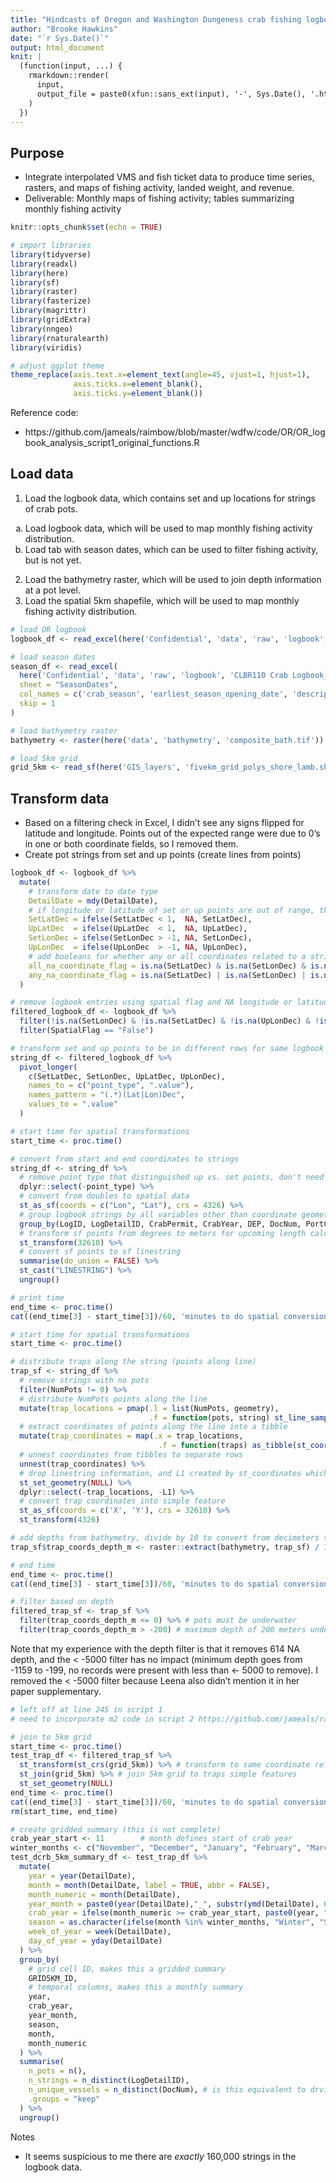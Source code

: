 ```yaml
---
title: "Hindcasts of Oregon and Washington Dungeness crab fishing logbook activity"
author: "Brooke Hawkins"
date: "`r Sys.Date()`"
output: html_document
knit: |
  (function(input, ...) {
    rmarkdown::render(
      input,
      output_file = paste0(xfun::sans_ext(input), '-', Sys.Date(), '.html')
    )
  })
---
```


## Purpose

* Integrate interpolated VMS and fish ticket data to produce time series, rasters, and maps of fishing activity, landed weight, and revenue.
* Deliverable: Monthly maps of fishing activity; tables summarizing monthly fishing activity

```r
knitr::opts_chunk$set(echo = TRUE)

# import libraries
library(tidyverse)
library(readxl)
library(here)
library(sf)
library(raster)
library(fasterize)
library(magrittr)
library(gridExtra)
library(nngeo)
library(rnaturalearth)
library(viridis)

# adjust ggplot theme
theme_replace(axis.text.x=element_text(angle=45, vjust=1, hjust=1),
              axis.ticks.x=element_blank(),
              axis.ticks.y=element_blank())
```

Reference code:

* https://github.com/jameals/raimbow/blob/master/wdfw/code/OR/OR_logbook_analysis_script1_original_functions.R

## Load data

1. Load the logbook data, which contains set and up locations for strings of crab pots.
  a. Load logbook data, which will be used to map monthly fishing activity distribution.
  b. Load tab with season dates, which can be used to filter fishing activity, but is not yet.
2. Load the bathymetry raster, which will be used to join depth information at a pot level.
3. Load the spatial 5km shapefile, which will be used to map monthly fishing activity distribution.

```r
# load OR logbook
logbook_df <- read_excel(here('Confidential', 'data', 'raw', 'logbook', 'CLBR110 Crab Logbook_pulled010722.xlsx'), sheet = "CLBR110")

# load season dates
season_df <- read_excel(
  here('Confidential', 'data', 'raw', 'logbook', 'CLBR110 Crab Logbook_pulled010722.xlsx'), 
  sheet = "SeasonDates",
  col_names = c('crab_season', 'earliest_season_opening_date', 'description', 'season_close_date'),
  skip = 1
)

# load bathymetry raster
bathymetry <- raster(here('data', 'bathymetry', 'composite_bath.tif'))

# load 5km grid
grid_5km <- read_sf(here('GIS_layers', 'fivekm_grid_polys_shore_lamb.shp'))
```

## Transform data

* Based on a filtering check in Excel, I didn't see any signs flipped for latitude and longitude. Points out of the expected range were due to 0's in one or both coordinate fields, so I removed them.
* Create pot strings from set and up points (create lines from points)

```r

logbook_df <- logbook_df %>% 
  mutate(
    # transform date to date type
    DetailDate = mdy(DetailDate),
    # if longitude or latitude of set or up points are out of range, then convert to NA
    SetLatDec = ifelse(SetLatDec < 1,  NA, SetLatDec),
    UpLatDec  = ifelse(UpLatDec  < 1,  NA, UpLatDec),
    SetLonDec = ifelse(SetLonDec > -1, NA, SetLonDec),
    UpLonDec  = ifelse(UpLonDec  > -1, NA, UpLonDec),
    # add booleans for whether any or all coordinates related to a string were NA
    all_na_coordinate_flag = is.na(SetLatDec) & is.na(SetLonDec) & is.na(UpLatDec) & is.na(UpLonDec),
    any_na_coordinate_flag = is.na(SetLatDec) | is.na(SetLonDec) | is.na(UpLatDec) | is.na(UpLonDec)
  )

# remove logbook entries using spatial flag and NA longitude or latitude
filtered_logbook_df <- logbook_df %>%
  filter(!is.na(SetLonDec) & !is.na(SetLatDec) & !is.na(UpLonDec) & !is.na(UpLatDec)) %>%
  filter(SpatialFlag == "False")
```

```r
# transform set and up points to be in different rows for same logbook entry (each row is a point, with type set or up)
string_df <- filtered_logbook_df %>% 
  pivot_longer(
    c(SetLatDec, SetLonDec, UpLatDec, UpLonDec),
    names_to = c("point_type", ".value"),
    names_pattern = "(.*)(Lat|Lon)Dec",
    values_to = ".value"
  )

# start time for spatial transformations
start_time <- proc.time()

# convert from start and end coordinates to strings
string_df <- string_df %>%
  # remove point type that distinguished up vs. set points, don't need that information to make lines
  dplyr::select(-point_type) %>%
  # convert from doubles to spatial data
  st_as_sf(coords = c("Lon", "Lat"), crs = 4326) %>%
  # group logbook strings by all variables other than coordinate geometry
  group_by(LogID, LogDetailID, CrabPermit, CrabYear, DEP, DocNum, PortCode, DetailDate, Depth, NumPots, SoakTime, EstLbs, AdjLbs, AdjValue, TicketNum) %>%
  # transform sf points from degrees to meters for upcoming length calculations
  st_transform(32610) %>%
  # convert sf points to sf linestring
  summarise(do_union = FALSE) %>% 
  st_cast("LINESTRING") %>% 
  ungroup()

# print time
end_time <- proc.time()
cat((end_time[3] - start_time[3])/60, 'minutes to do spatial conversion') # took 1.3 minutes
```

```r
# start time for spatial transformations
start_time <- proc.time()

# distribute traps along the string (points along line)
trap_sf <- string_df %>%
  # remove strings with no pots
  filter(NumPots != 0) %>%
  # distribute NumPots points along the line
  mutate(trap_locations = pmap(.l = list(NumPots, geometry),
                               .f = function(pots, string) st_line_sample(string, n = pots))) %>%
  # extract coordinates of points along the line into a tibble
  mutate(trap_coordinates = map(.x = trap_locations,
                                 .f = function(traps) as_tibble(st_coordinates(traps)))) %>%
  # unnest coordinates from tibbles to separate rows
  unnest(trap_coordinates) %>%
  # drop linestring information, and L1 created by st_coordinates which isn't needed
  st_set_geometry(NULL) %>%
  dplyr::select(-trap_locations, -L1) %>%
  # convert trap coordinates into simple feature
  st_as_sf(coords = c('X', 'Y'), crs = 32610) %>%
  st_transform(4326)

# add depths from bathymetry, divide by 10 to convert from decimeters to meters
trap_sf$trap_coords_depth_m <- raster::extract(bathymetry, trap_sf) / 10

# end time
end_time <- proc.time()
cat((end_time[3] - start_time[3])/60, 'minutes to do spatial conversion') # took 1.5 minutes

# filter based on depth
filtered_trap_sf <- trap_sf %>%
  filter(trap_coords_depth_m <= 0) %>% # pots must be underwater
  filter(trap_coords_depth_m > -200) # maximum depth of 200 meters underwater
```

Note that my experience with the depth filter is that it removes 614 NA depth, and the < -5000 filter has no impact (minimum depth goes from -1159 to -199, no records were present with less than <- 5000 to remove). I removed the < -5000 filter because Leena also didn't mention it in her paper supplementary.

```r

# left off at line 245 in script 1
# need to incorporate m2 code in script 2 https://github.com/jameals/raimbow/blob/master/wdfw/code/OR/OR_logbook_analysis_script2_M1_M2.R

# join to 5km grid
start_time <- proc.time()
test_trap_df <- filtered_trap_sf %>%
  st_transform(st_crs(grid_5km)) %>% # transform to same coordinate reference system as grid
  st_join(grid_5km) %>% # join 5km grid to traps simple features
  st_set_geometry(NULL)
end_time <- proc.time()
cat((end_time[3] - start_time[3])/60, 'minutes to do spatial conversion')
rm(start_time, end_time)

# create gridded summary (this is not complete)
crab_year_start <- 11        # month defines start of crab year
winter_months <- c("November", "December", "January", "February", "March") # determine Winter or Spring-Summer season
test_dcrb_5km_summary_df <- test_trap_df %>%
  mutate(
    year = year(DetailDate),
    month = month(DetailDate, label = TRUE, abbr = FALSE),
    month_numeric = month(DetailDate),
    year_month = paste0(year(DetailDate),"_", substr(ymd(DetailDate), 6, 7)),
    crab_year = ifelse(month_numeric >= crab_year_start, paste0(year, "_", 1+year), paste0(year-1, "_", year)),
    season = as.character(ifelse(month %in% winter_months, "Winter", "Spring-Summer")),
    week_of_year = week(DetailDate),
    day_of_year = yday(DetailDate)
  ) %>%
  group_by(
    # grid cell ID, makes this a gridded summary
    GRID5KM_ID,
    # temporal columns, makes this a monthly summary
    year,
    crab_year,
    year_month,
    season,
    month,
    month_numeric
  ) %>%
  summarise(
    n_pots = n(),
    n_strings = n_distinct(LogDetailID),
    n_unique_vessels = n_distinct(DocNum), # is this equivalent to drvid?
    .groups = "keep"
  ) %>% 
  ungroup()
```

Notes

* It seems suspicious to me there are *exactly* 160,000 strings in the logbook data.

